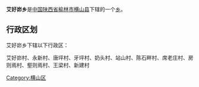 {{中国乡级行政区
|行政区全称 = 艾好峁乡
|景观照片文件名 = 
|景观照片描述 = 
|汉语拼音 =
|其他语言 = 
|其他语言名称 = 
|位置图文件名 = 
|位置图描述 = 
|自定义图片=
|上级行政区 = [[陕西省|陕西省]][[榆林市|榆林市]][[横山县|横山县]]
|行政区类别 = [[乡级行政区|乡]]
|行政区划代码 = 
|行政区划 = 
|村委会 = 
|居委会 = 
|建置时间 = 
|领导职位 = 
|领导名称 = 
|政府驻地 = 
|毗邻 = 
|地理坐标 = 
|总面积 = 
|总人口 = 
|户籍人口 = 
|户籍人口年份 = 
|常住人口 = 
|常住人口年份 = 
|人口密度 = 
|GDP = 
|邮政编码 = 
|电话区号 = 
|官方网站 = 
|网站名称 = 
}}
'''艾好峁乡'''是[[中华人民共和国|中国]][[陕西省|陕西省]][[榆林市|榆林市]][[横山县|横山县]]下辖的一个[[乡级行政区|乡]]。

== 行政区划 ==
艾好峁乡下辖以下行政区：

艾好峁村、永新村、唐坪村、牙坪村、奶头村、站山村、陈石畔村、席老庄村、房则焉村、壑则焉村、王梁村、新建村

{{陕西小作品}}
{{横山县行政区划}}

[[Category:横山区|Category:横山区]]